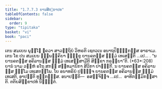 ```yaml
---
title: "1.7.7.3 ຍານສິກ຺ຂາປທ"
tableOfContents: false
sidebar:
  order: 9
type: "tipitaka"
basket: "vi"
book: "paci"
---
```



<DynamicBreadcrumb />

<Division number="640" book="paci">

<Paragraph number="2012" book="paci">
ເຕນ ສມເຍນ ພຸທ຺ໂຘ ຠຄວາ ສາວຕ຺ຖິຍໍ ວິຫຣຕິ ເຊຕວເນ ອນາຖປິຓ຺ຑິກສ຺ສ ອາຣາເມ. ເຕນ ໂຂ ປນ ສມເຍນ ຉພ຺ພຄ຺ຄິຍາ ຠິກ຺ຂູ ຍານຄຕສ຺ສ ຘມ຺ມໍ ເທເສນ຺ຕິ …ເປ… .
</Paragraph>

<Paragraph number="2013" book="paci">
<Emphasis>“ນ ຍານຄຕສ຺ສ ອຄິລານສ຺ສ ຘມ຺ມໍ ເທເສສ຺ສາມີຕິ ສິກ຺ຂາ ກຣຓີຍາ”</Emphasis>ຕິ. (*63*:<Emphasis>208</Emphasis>)
</Paragraph>

<Paragraph number="2014" book="paci">
<Emphasis>ຍານໍ</Emphasis> ນາມ ວຍ຺ຫໍ ຣໂຖ ສກຏໍ ສນ຺ທມານິກາ ສິວິກາ ປາຏງ຺ກີ.
</Paragraph>

<Paragraph number="2015" book="paci">
ນ ຍານຄຕສ຺ສ ອຄິລານສ຺ສ ຘມ຺ໂມ ເທເສຕພ຺ໂພ. ໂຍ ອນາທຣິຍໍ ປຏິຈ຺ຈ ຍານຄຕສ຺ສ ອຄິລານສ຺ສ ຘມ຺ມໍ ເທເສຕິ, ອາປຕ຺ຕິ ທຸກ຺ກຏສ຺ສ.
</Paragraph>

<Paragraph number="2016" book="paci">
ອນາປຕ຺ຕິ—  ອສຎ຺ຈິຈ຺ຈ …ເປ…  ອາທິກມ຺ມິກສ຺ສາຕິ.

</Paragraph>
</Division>

<Paragraph number="2017" type="center" book="paci">
ຕຕິຍສິກ຺ຂາປທໍ ນິຏ຺ຐິຕໍ.
</Paragraph>